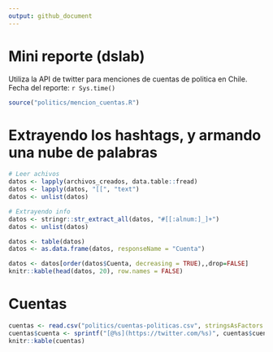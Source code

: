 ```yaml
---
output: github_document
---
```


# Mini reporte (dslab)

Utiliza la API de twitter para menciones de cuentas de politica en Chile.
Fecha del reporte: `r Sys.time()`

```r
source("politics/mencion_cuentas.R")
```

# Extrayendo los hashtags, y armando una nube de palabras

```r
# Leer achivos
datos <- lapply(archivos_creados, data.table::fread)
datos <- lapply(datos, "[[", "text")
datos <- unlist(datos)

# Extrayendo info
datos <- stringr::str_extract_all(datos, "#[[:alnum:]_]+")
datos <- unlist(datos)

datos <- table(datos)
datos <- as.data.frame(datos, responseName = "Cuenta")

datos <- datos[order(datos$Cuenta, decreasing = TRUE),,drop=FALSE]
knitr::kable(head(datos, 20), row.names = FALSE)
```

# Cuentas

```r
cuentas <- read.csv("politics/cuentas-politicas.csv", stringsAsFactors = FALSE)
cuentas$cuenta <- sprintf("[@%s](https://twitter.com/%s)", cuentas$cuenta, cuentas$cuenta)
knitr::kable(cuentas)
```

